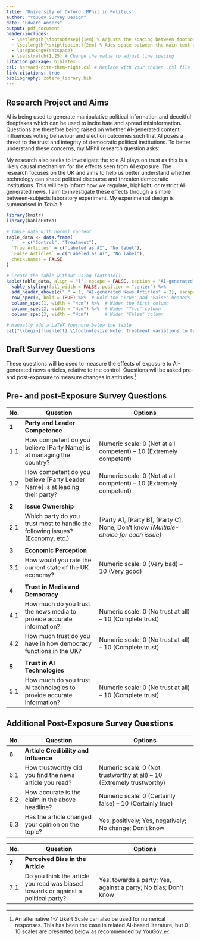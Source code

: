```yaml
---
title: 'University of Oxford: MPhil in Politics'
author: "YouGov Survey Design"
date: "Edward Anders"
output: pdf_document
header-includes:
  - \setlength{\footnotesep}{1em} % Adjusts the spacing between footnotes
  - \setlength{\skip\footins}{2em} % Adds space between the main text and footnotes
  - \usepackage{setspace}
  - \setstretch{1.25} # Change the value to adjust line spacing
citation_package: biblatex
csl: harvard-cite-them-right.csl # Replace with your chosen .csl file
link-citations: true
bibliography: zotero_library.bib
---
```


## Research Project and Aims

AI is being used to generate manipulative political information and deceitful deepfakes which can be used to incite hate and spread misinformation. Questions are therefore being raised on whether AI-generated content influences voting behaviour and election outcomes such that AI poses a threat to the trust and integrity of democratic political institutions. To better understand these concerns, my MPhil research question asks:

\begin{quote}
\textit{What are the causal effects of AI-generated news articles on voter attitudes of party and leader competence, issue ownership, and the economy?}
\end{quote}

My research also seeks to investigate the role AI plays on trust as this is a likely causal mechanism for the effects seen from AI exposure. The research focuses on the UK and aims to help us better understand whether technology can shape political discourse and threaten democratic institutions. This will help inform how we regulate, highlight, or restrict AI-generated news. I aim to investigate these effects through a simple between-subjects laboratory experiment. My experimental design is summarised in *Table 1*:

```r

library(knitr)
library(kableExtra)

# Table data with normal content
table_data <- data.frame(
  ` ` = c("Control", "Treatment"),
  `True Articles` = c("Labeled as AI", "No label"),
  `False Articles` = c("Labeled as AI", "No label"),
  check.names = FALSE
)

# Create the table without using footnote()
kable(table_data, align = "l", escape = FALSE, caption = "AI-generated News Control vs Treatment conditions.") %>%
  kable_styling(full_width = FALSE, position = "center") %>%
  add_header_above(c(" " = 1, "AI-generated News Articles" = 2), escape = FALSE) %>%  # Bold top header
  row_spec(0, bold = TRUE) %>%  # Bold the "True" and "False" headers
  column_spec(1, width = "4cm") %>%  # Widen the first column
  column_spec(2, width = "4cm") %>%  # Widen "True" column
  column_spec(3, width = "4cm")      # Widen "False" column

# Manually add a LaTeX footnote below the table
cat("\\begin{flushleft} \\footnotesize Note: Treatment variations to test for interaction effects of veracity, ideological stance, context, and source will be used. \\end{flushleft}")
```

## Draft Survey Questions

These questions will be used to measure the effects of exposure to AI-generated news articles, relative to the control. Questions will be asked pre- and post-exposure to measure changes in attitudes.[^1]

[^1]: An alternative 1-7 Likert Scale can also be used for numerical responses. This has been the case in related AI-based literature, but 0-10 scales are presented below as recommended by YouGov.

## Pre- and post-Exposure Survey Questions

| **No.**   | **Question**                                                                 | **Options**                                                                                           |
|-----------|-------------------------------------------------------------------------------|-------------------------------------------------------------------------------------------------------|
| **1**     | **Party and Leader Competence**                                              |                                                                                                       |
| 1.1       | How competent do you believe [Party Name] is at managing the country?         | Numeric scale: 0 (Not at all competent) – 10 (Extremely competent)                                     |
| 1.2       | How competent do you believe [Party Leader Name] is at leading their party?   | Numeric scale: 0 (Not at all competent) – 10 (Extremely competent)                                                                                   |
|           |                                                                               |                                                                                                       |
| **2**     | **Issue Ownership**                                                          |                                                                                                       |
| 2.1       | Which party do you trust most to handle the following issues? (Economy, etc.) | [Party A], [Party B], [Party C], None, Don’t know *(Multiple-choice for each issue)*                   |
|           |                                                                               |                                                                                                       |
| **3**     | **Economic Perception**                                                      |                                                                                                       |
| 3.1       | How would you rate the current state of the UK economy?                      | Numeric scale: 0 (Very bad) – 10 (Very good)                                                           |
|           |                                                                               |                                                                                                       |
| **4**     | **Trust in Media and Democracy**                                             |                                                                                                       |
| 4.1       | How much do you trust the news media to provide accurate information?        | Numeric scale: 0 (No trust at all) – 10 (Complete trust)                                               |
| 4.2       | How much trust do you have in how democracy functions in the UK?             | Numeric scale: 0 (No trust at all) – 10 (Complete trust)                                                                                   |
|           |                                                                               |                                                                                                       |
| **5**     | **Trust in AI Technologies**                                                |                                                                                                       |
| 5.1       | How much do you trust AI technologies to provide accurate information?       | Numeric scale: 0 (No trust at all) – 10 (Complete trust)                                               |


## Additional Post-Exposure Survey Questions

| **No.**   | **Question**                                                                 | **Options**                                                                                           |
|-----------|-------------------------------------------------------------------------------|-------------------------------------------------------------------------------------------------------|
| **6**     | **Article Credibility and Influence**                                         |                                                                                                       |
| 6.1       | How trustworthy did you find the news article you read?                      | Numeric scale: 0 (Not trustworthy at all) – 10 (Extremely trustworthy)                                 |
| 6.2       | How accurate is the claim in the above headline?                             | Numeric scale: 0 (Certainly false) – 10 (Certainly true)                                               |
| 6.3       | Has the article changed your opinion on the topic?                           | Yes, positively; Yes, negatively; No change; Don’t know                                                |

| **No.**   | **Question**                                                                 | **Options**                                                                                           |
|-----------|-------------------------------------------------------------------------------|-------------------------------------------------------------------------------------------------------|
| **7**     | **Perceived Bias in the Article**                                            |                                                                                                       |
| 7.1       | Do you think the article you read was biased towards or against a political party? | Yes, towards a party; Yes, against a party; No bias; Don’t know  |